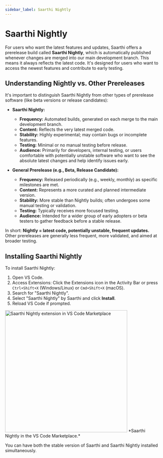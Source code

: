 ```yaml
---
sidebar_label: Saarthi Nightly
---
```


# Saarthi Nightly

For users who want the latest features and updates, Saarthi offers a prerelease build called **Saarthi Nightly**, which is automatically published whenever changes are merged into our main development branch. This means it always reflects the latest code. It's designed for users who want to access the newest features and contribute to early testing.

## Understanding Nightly vs. Other Prereleases

It's important to distinguish Saarthi Nightly from other types of prerelease software (like beta versions or release candidates):

*   **Saarthi Nightly:**
    *   **Frequency:** Automated builds, generated on each merge to the main development branch.
    *   **Content:** Reflects the very latest merged code.
    *   **Stability:** Highly experimental; may contain bugs or incomplete features.
    *   **Testing:** Minimal or no manual testing before release.
    *   **Audience:** Primarily for developers, internal testing, or users comfortable with potentially unstable software who want to see the absolute latest changes and help identify issues early.

*   **General Prerelease (e.g., Beta, Release Candidate):**
    *   **Frequency:** Released periodically (e.g., weekly, monthly) as specific milestones are met.
    *   **Content:** Represents a more curated and planned intermediate version.
    *   **Stability:** More stable than Nightly builds; often undergoes some manual testing or validation.
    *   **Testing:** Typically receives more focused testing.
    *   **Audience:** Intended for a wider group of early adopters or beta testers to gather feedback before a stable release.

In short: **Nightly = latest code, potentially unstable, frequent updates.** Other prereleases are generally less frequent, more validated, and aimed at broader testing.

## Installing Saarthi Nightly

To install Saarthi Nightly:

1.  Open VS Code.
2.  Access Extensions: Click the Extensions icon in the Activity Bar or press `Ctrl+Shift+X` (Windows/Linux) or `Cmd+Shift+X` (macOS).
3.  Search for "Saarthi Nightly".
4.  Select "Saarthi Nightly" by Saarthi and click **Install**.
5.  Reload VS Code if prompted.

<img src="/img/installing/installing-5.png" alt="Saarthi Nightly extension in VS Code Marketplace" width="400" />
*Saarthi Nightly in the VS Code Marketplace.*

You can have both the stable version of Saarthi and Saarthi Nightly installed simultaneously.